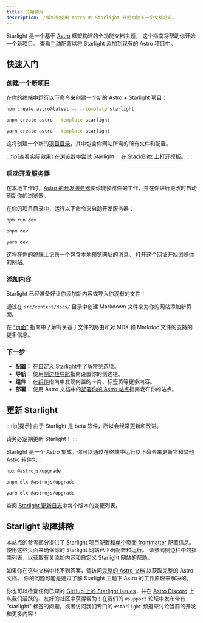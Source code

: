 ```yaml
---
title: 开始使用
description: 了解如何使用 Astro 的 Starlight 开始构建下一个文档站点。
---
```



Starlight 是一个基于 [Astro](https://astro.build) 框架构建的全功能文档主题。
这个指南将帮助你开始一个新项目。
查看[手动配置](/zh-cn/manual-setup/)以将 Starlight 添加到现有的 Astro 项目中。

## 快速入门

### 创建一个新项目

在你的终端中运行以下命令来创建一个新的 Astro + Starlight 项目：

<Tabs syncKey="pkg">
<TabItem label="npm">

```sh
npm create astro@latest -- --template starlight
```

</TabItem>
<TabItem label="pnpm">

```sh
pnpm create astro --template starlight
```

</TabItem>
<TabItem label="Yarn">

```sh
yarn create astro --template starlight
```

</TabItem>
</Tabs>

这将创建一个新的[项目目录](/zh-cn/guides/project-structure/)，其中包含你网站所需的所有文件和配置。

:::tip[查看实际效果]
在浏览器中尝试 Starlight：
[在 StackBlitz 上打开模板](https://stackblitz.com/github/withastro/starlight/tree/main/examples/basics)。
:::

### 启动开发服务器

在本地工作时，[Astro 的开发服务器](https://docs.astro.build/zh-cn/reference/cli-reference/#astro-dev)使你能预览你的工作，并在你进行更改时自动刷新你的浏览器。

在你的项目目录中，运行以下命令来启动开发服务器：

<Tabs syncKey="pkg">
<TabItem label="npm">

```sh
npm run dev
```

</TabItem>
<TabItem label="pnpm">

```sh
pnpm dev
```

</TabItem>
<TabItem label="Yarn">

```sh
yarn dev
```

</TabItem>
</Tabs>

这将在你的终端上记录一个包含本地预览网址的消息。
打开这个网址开始浏览你的网站。

### 添加内容

Starlight 已经准备好让你添加新内容或导入你现有的文件！

通过在 `src/content/docs/` 目录中创建 Markdown 文件来为你的网站添加新页面。

在 [“页面”](/zh-cn/guides/pages/) 指南中了解有关基于文件的路由和对 MDX 和 Markdoc 文件的支持的更多信息。

### 下一步

- **配置：** 在[自定义 Starlight](/zh-cn/guides/customization/)中了解常见选项。
- **导航：** 使用[侧边栏导航](/zh-cn/guides/sidebar/)指南设置你的侧边栏。
- **组件：** 在[组件](/zh-cn/guides/components/)指南中发现内置的卡片、标签页等更多内容。
- **部署：** 使用 Astro 文档中的[部署你的 Astro 站点](https://docs.astro.build/zh-cn/guides/deploy/)指南发布你的站点。

## 更新 Starlight

:::tip[提示]
由于 Starlight 是 beta 软件，所以会经常更新和改进。

请务必定期更新 Starlight！
:::

Starlight 是一个 Astro 集成。你可以通过在终端中运行以下命令来更新它和其他 Astro 软件包：

<Tabs syncKey="pkg">
<TabItem label="npm">

```sh
npx @astrojs/upgrade
```

</TabItem>
<TabItem label="pnpm">

```sh
pnpm dlx @astrojs/upgrade
```

</TabItem>
<TabItem label="Yarn">

```sh
yarn dlx @astrojs/upgrade
```

</TabItem>
</Tabs>

查阅 [Starlight 更新日志](https://github.com/withastro/starlight/blob/main/packages/starlight/CHANGELOG.md)中每个版本的变更列表。

## Starlight 故障排除

本站点的参考部分提供了 Starlight [项目配置](/zh-cn/reference/configuration/)和[单个页面 frontmatter 配置](/zh-cn/reference/frontmatter/)信息。使用这些页面来确保你的 Starlight 网站已正确配置和运行。
请参阅侧边栏中的指南列表，以获取有关添加内容和自定义 Starlight 网站的帮助。

如果你在这些文档中找不到答案，请访问[完整的 Astro 文档](https://docs.astro.build/zh-cn/) 以获取完整的 Astro 文档。
你的问题可能是通过了解 Starlight 主题下 Astro 的工作原理来解决的。

你也可以检查任何已知的 [GitHub 上的 Starlight issues](https://github.com/withastro/starlight/issues)，并在 [Astro Discord](https://astro.build/chat/) 上从我们活跃的、友好的社区中获得帮助！在我们的 `#support` 论坛中发布带有 “starlight” 标签的问题，或者访问我们专门的 `#starlight` 频道来讨论当前的开发和更多内容！
